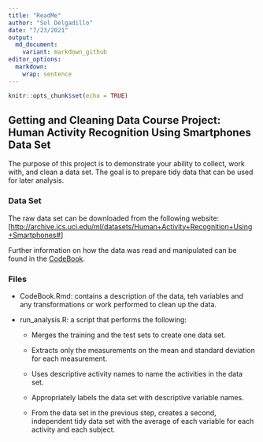 ```yaml
---
title: "ReadMe"
author: "Sol Delgadillo"
date: "7/23/2021"
output:
  md_document:
    variant: markdown_github
editor_options: 
  markdown: 
    wrap: sentence
---
```


```r
knitr::opts_chunk$set(echo = TRUE)
```

## Getting and Cleaning Data Course Project: Human Activity Recognition Using Smartphones Data Set

The purpose of this project is to demonstrate your ability to collect, work with, and clean a data set.
The goal is to prepare tidy data that can be used for later analysis.

### Data Set

The raw data set can be downloaded from the following website: [<http://archive.ics.uci.edu/ml/datasets/Human+Activity+Recognition+Using+Smartphones#>]

Further information on how the data was read and manipulated can be found in the [CodeBook](CodeBook.Rmd).

### Files

-   CodeBook.Rmd: contains a description of the data, teh variables and any transformations or work performed to clean up the data.

-   run_analysis.R: a script that performs the following:

    -   Merges the training and the test sets to create one data set.

    -   Extracts only the measurements on the mean and standard deviation for each measurement.

    -   Uses descriptive activity names to name the activities in the data set.

    -   Appropriately labels the data set with descriptive variable names.

    -   From the data set in the previous step, creates a second, independent tidy data set with the average of each variable for each activity and each subject.
